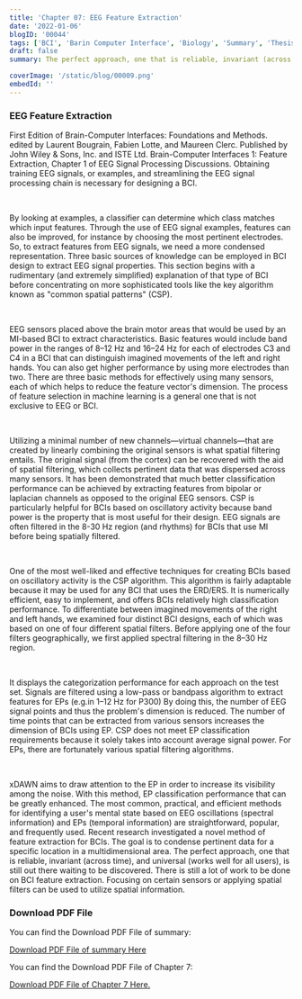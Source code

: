 ```yaml
---
title: 'Chapter 07: EEG Feature Extraction'
date: '2022-01-06'
blogID: '00044'
tags: ['BCI', 'Barin Computer Interface', 'Biology', 'Summary', 'Thesis', 'Literature Review']
draft: false
summary: The perfect approach, one that is reliable, invariant (across time), and universal (works well for all users), is still out there waiting to be discovered. There is still a lot of work to be done on BCI feature extraction. Focusing on certain sensors or applying spatial filters can be used to utilize spatial information.

coverImage: '/static/blog/00009.png'
embedId: ''
---
```


<TOCInline toc={props.toc} exclude="Overview" toHeading={3} />

### EEG Feature Extraction

First Edition of Brain-Computer Interfaces: Foundations and Methods. edited by Laurent Bougrain, Fabien Lotte, and Maureen Clerc. Published by John Wiley & Sons, Inc. and ISTE Ltd. Brain-Computer Interfaces 1: Feature Extraction, Chapter 1 of EEG Signal Processing Discussions. Obtaining training EEG signals, or examples, and streamlining the EEG signal processing chain is necessary for designing a BCI.

<br />

By looking at examples, a classifier can determine which class matches which input features. Through the use of EEG signal examples, features can also be improved, for instance by choosing the most pertinent electrodes. So, to extract features from EEG signals, we need a more condensed representation. Three basic sources of knowledge can be employed in BCI design to extract EEG signal properties. This section begins with a rudimentary (and extremely simplified) explanation of that type of BCI before concentrating on more sophisticated tools like the key algorithm known as "common spatial patterns" (CSP).

<br />

EEG sensors placed above the brain motor areas that would be used by an MI-based BCI to extract characteristics. Basic features would include band power in the ranges of 8–12 Hz and 16–24 Hz for each of electrodes C3 and C4 in a BCI that can distinguish imagined movements of the left and right hands. You can also get higher performance by using more electrodes than two. There are three basic methods for effectively using many sensors, each of which helps to reduce the feature vector's dimension. The process of feature selection in machine learning is a general one that is not exclusive to EEG or BCI.

<br />

Utilizing a minimal number of new channels—virtual channels—that are created by linearly combining the original sensors is what spatial filtering entails. The original signal (from the cortex) can be recovered with the aid of spatial filtering, which collects pertinent data that was dispersed across many sensors. It has been demonstrated that much better classification performance can be achieved by extracting features from bipolar or laplacian channels as opposed to the original EEG sensors. CSP is particularly helpful for BCIs based on oscillatory activity because band power is the property that is most useful for their design. EEG signals are often filtered in the 8-30 Hz region (and rhythms) for BCIs that use MI before being spatially filtered.

<br />

One of the most well-liked and effective techniques for creating BCIs based on oscillatory activity is the CSP algorithm. This algorithm is fairly adaptable because it may be used for any BCI that uses the ERD/ERS. It is numerically efficient, easy to implement, and offers BCIs relatively high classification performance. To differentiate between imagined movements of the right and left hands, we examined four distinct BCI designs, each of which was based on one of four different spatial filters. Before applying one of the four filters geographically, we first applied spectral filtering in the 8–30 Hz region.

<br />

It displays the categorization performance for each approach on the test set. Signals are filtered using a low-pass or bandpass algorithm to extract features for EPs (e.g.in 1–12 Hz for P300) By doing this, the number of EEG signal points and thus the problem's dimension is reduced. The number of time points that can be extracted from various sensors increases the dimension of BCIs using EP. CSP does not meet EP classification requirements because it solely takes into account average signal power. For EPs, there are fortunately various spatial filtering algorithms.

<br />

xDAWN aims to draw attention to the EP in order to increase its visibility among the noise. With this method, EP classification performance that can be greatly enhanced. The most common, practical, and efficient methods for identifying a user's mental state based on EEG oscillations (spectral information) and EPs (temporal information) are straightforward, popular, and frequently used. Recent research investigated a novel method of feature extraction for BCIs. The goal is to condense pertinent data for a specific location in a multidimensional area.
The perfect approach, one that is reliable, invariant (across time), and universal (works well for all users), is still out there waiting to be discovered. There is still a lot of work to be done on BCI feature extraction. Focusing on certain sensors or applying spatial filters can be used to utilize spatial information.

### Download PDF File

You can find the Download PDF File of summary:

<a href="/static/blog/00044_1.pdf" download>
  Download PDF File of summary Here
</a>

You can find the Download PDF File of Chapter 7:

<a href="/static/blog/00044_2.pdf" download>
  Download PDF File of Chapter 7 Here.
</a>
